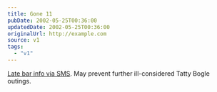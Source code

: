 ```yaml
---
title: Gone 11
pubDate: 2002-05-25T00:36:00
updatedDate: 2002-05-25T00:36:00
originalUrl: http://example.com
source: v1
tags:
  - "v1"
---
```


[Late bar info via SMS][1]. May prevent further ill-considered Tatty Bogle outings.

[1]: http://www.liquid-life.com/gone11/instructions.htm "Liquid Life's late bar SMS information service, Gone 11"
